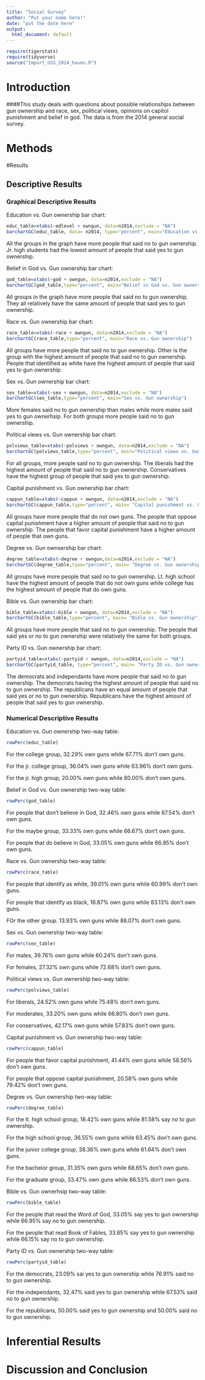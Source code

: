 ```yaml
---
title: "Social Survey"
author: "Put your name here!"
date: "put the date here"
output:
  html_document: default
---
```


```r
require(tigerstats)
require(tidyverse)
source("Import_GSS_2014_haven.R")
```
<!-- We recommend you use git branches -- create a separate branch for each major section i.e. Introduction, Methods, Results, Inferential Results, and Discussion and Conclusions - leave the YAML block untouched until the final merge where you put in your own name !-->

# Introduction

<!--In this section you explain what you are trying to show.  Where did the data come from?  What is the research or other question you are trying to answer?!-->   

####This study deals with questions about possible relationships between gun ownership and race, sex, political views, opinions on capitol punishment and belief in god. The data is from the 2014 general social survey.



# Methods

<!--Decide on your methods:  use "variable analysis" or other appropriate descriptors.  Make sure to choose at least one graphical method and at least one numerical method.!-->

#Results

<!--Divide this section into two sub-sections:  One for your descriptive  results and one for your inferential results.!-->

## Descriptive Results

### Graphical Descriptive Results

<!--Graphical results here.  Make sure to show your code.  Provide appropriate labels for axes, giving units if possible, and provide a good title for the graph, too.  Use the graphical results to describe the patterns if any that exist in the data as focused toward the research question!-->

Education vs. Gun ownership bar chart: 

```r
educ_table=xtabs(~edlevel + owngun, data=n2014,exclude = "NA")
barchartGC(educ_table, data= n2014, type="percent", main="Education vs. Gun ownership")
```

All the groups in the graph have more people that said no to gun ownership. Jr. high students had the lowest amount of people that said yes to gun ownership. 

Belief in God vs. Gun ownership bar chart: 

```r
god_table=xtabs(~god + owngun, data=n2014,exclude = "NA")
barchartGC(god_table,type="percent", main="Belief in God vs. Gun ownership")
```

All groups in the graph have more people that said no to gun ownership. They all relatively have the same amount of people that said yes to gun ownership. 

Race vs. Gun ownership bar chart: 

```r
race_table=xtabs(~race + owngun, data=n2014,exclude = "NA")
barchartGC(race_table,type="percent", main="Race vs. Gun ownership")
```

All groups have more people that said no to gun ownership. Other is the group with the highest amount of people that said no to gun ownership. People that identified as white have the highest amount of people that said yes to gun ownership. 

Sex vs. Gun ownership bar chart: 

```r
sex_table=xtabs(~sex + owngun, data=n2014,exclude = "NA")
barchartGC(sex_table,type="percent", main="Sex vs. Gun ownership")
```

More females said no to gun ownership than males while more males said yes to gun ownerhsip. For both groups more people said no to gun ownership. 

Political views vs. Gun ownership bar chart: 

```r
polviews_table=xtabs(~polviews + owngun, data=n2014,exclude = "NA")
barchartGC(polviews_table,type="percent", main="Political views vs. Gun ownership")
```

For all groups, more people said no to gun ownership. The liberals had the highest amount of people that said no to gun ownership. Conservatives have the highest group of people that said yes to gun ownership. 

Capital punishment vs. Gun ownership bar chart: 

```r
cappun_table=xtabs(~cappun + owngun, data=n2014,exclude = "NA")
barchartGC(cappun_table,type="percent", main= "Capital punishment vs. Gun ownership")
```

All groups have more people that do not own guns. The people that oppose capital punishment have a higher amount of people that said no to gun ownership. The people that favor capital punishment have a higher amount of people that own guns. 

Degree vs. Gun ownsership bar chart: 

```r
degree_table=xtabs(~degree + owngun,data=n2014,exclude = "NA")
barchartGC(degree_table,type="percent", main= "Degree vs. Gun ownership")
```

All groups have more people that said no to gun ownership. Lt. high school have the highest amount of people that do not own guns while college has the highest amount of people that do own guns. 

Bible vs. Gun ownership bar chart: 

```r
bible_table=xtabs(~bible + owngun, data=n2014,exclude = "NA")
barchartGC(bible_table,type="percent", main= "Bible vs. Gun ownership")
```

All groups have more people that said no to gun ownership. The people that said yes or no to gun ownership were relatively the same for both groups. 

Party ID vs. Gun ownership bar chart: 

```r
partyid_table=xtabs(~partyid + owngun, data=n2014,exclude = "NA")
barchartGC(partyid_table, type="percent", main= "Party ID vs. Gun ownership")
```

The democrats and independants have more people that said no to gun ownership. The democrats having the highest amount of people that said no to gun ownership. The republicans have an equal amount of people that said yes or no to gun ownership. Republicans have the highest amount of people that said yes to gun ownership. 

### Numerical Descriptive Results

<!--Numerical results go here. Use the numerical results to describe the patterns if any that exist in the data as focused toward the research question!-->

Education vs. Gun ownership two-way table: 

```r
rowPerc(educ_table)
```

For the college group, 32.29% own guns while 67.71% don't own guns. 

For the jr. college group, 36.04% own guns while 63.96% don't own guns. 

For the jr. high group, 20.00% own guns while 80.00% don't own guns. 

Belief in God  vs. Gun ownership two-way table: 

```r
rowPerc(god_table)
```

For people that don't believe in God, 32.46% own guns while 67.54% don't own guns. 

For the maybe group, 33.33% own guns while 66.67% don't own guns. 

For people that do believe in God, 33.05% own guns while 66.95% don't own guns. 

Race vs. Gun ownership two-way table: 

```r
rowPerc(race_table)
```

For people that identify as white, 39.01% own guns while 60.99% don't own guns. 

For people that identify as black, 16.87% own guns while 83.13% don't own guns. 

FOr the other group. 13.93% own guns while 86.07% don't own guns. 

Sex vs. Gun ownership two-way table: 

```r
rowPerc(sex_table)
```

For males, 39.76% own guns while 60.24% don't own guns. 

For females, 27.32% own guns while 72.68% don't own guns.

Political views vs. Gun ownership two-way table: 

```r
rowPerc(polviews_table)
```

For liberals, 24.52% own guns while 75.48% don't own guns. 

For moderates, 33.20% own guns while 66.80% don't own guns. 

For conservatives, 42.17% own guns while 57.83% don't own guns. 

Capital punishment vs. Gun ownership two-way table: 

```r
rowPerc(cappun_table)
```

For people that favor capital punishment, 41.44% own guns while 58.56% don't own guns. 

For people that oppose capital punishment, 20.58% own guns while 79.42% don't own guns. 

Degree vs. Gun ownership two-way table: 

```r
rowPerc(degree_table)
```

For the lt. high school group, 18.42% own guns while 81.58% say no to gun ownership. 

For the high school group, 36.55% own guns while 63.45% don't own guns. 

For the junior college group, 38.36% own guns while 61.64% don't own guns. 

For the bachelor group, 31.35% own guns while 68.65% don't own guns. 

For the graduate group, 33.47% own guns while 66.53% don't own guns. 

Bible vs. Gun ownerhsip two-way table: 

```r
rowPerc(bible_table)
```

For the people that read the Word of God, 33.05% say yes to gun ownership while 66.95% say no to gun ownership. 

For the people that read Book of Fables, 33.85% say yes to gun ownership while 66.15% say no to gun ownership. 

Party ID vs. Gun ownership two-way table: 

```r
rowPerc(partyid_table)
```

For the democrats, 23.09% sai yes to gun ownership while 76.91% said no to gun ownership. 

For the independants, 32.47% said yes to gun ownership while 67.53% said no to gun ownership. 

For the republicans, 50.00% said yes to gun ownership and 50.00% said no to gun ownership. 

# Inferential Results

<!--State hypothesis clearly.  Make sure your discussion of the inferential test covers all the aspects that the test output produces, such as test statistic, p-value etc.  Make a decision about the null hypothesis, explain the assumptions on which the selected test/procedure was based, and why the chosen procedure satisfys the assumptions and is appropriate to answer the research question!-->


# Discussion and Conclusion

<!--Discussion and conclusion here.  If you found a relationship be sure to consider whether the relationship occurs because one of the variables causes the other, or whether they perhasps are related for some other reason.  Watch the chapter 6 videos from the GeorgeTown videos collection.!-->
